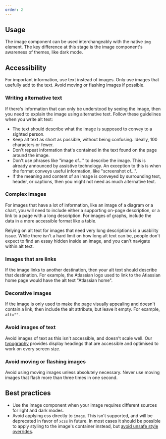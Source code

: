 ```yaml
---
order: 2
---
```


## Usage

The image component can be used interchangeably with the native `img` element. The key difference at this stage is the image component's awareness of themes, like dark mode.

## Accessibility

For important information, use text instead of images. Only use images that usefully add to the text. Avoid moving or flashing images if possible.

### Writing alternative text

If there's information that can only be understood by seeing the image, then you need to explain the image using alternative text. Follow these guidelines when you write alt text:

- The text should describe what the image is supposed to convey to a sighted person.
- Keep alt text as short as possible, without being confusing. Ideally, 100 characters or fewer.
- Don't repeat information that's contained in the text found on the page around the image.
- Don't use phrases like "image of..." to describe the image. This is already announced by assistive technology. An exception to this is when the format conveys useful information, like "screenshot of...".
- If the meaning and content of an image is conveyed by surrounding text, header, or captions, then you might not need as much alternative text.

### Complex images

For images that have a lot of information, like an image of a diagram or a chart, you will need to include either a supporting on-page description, or a link to a page with a long description. For images of graphs, include the data in a more accessible format like a table.

Relying on alt text for images that need very long descriptions is a usability issue. While there isn't a hard limit on how long alt text can be, people don't expect to find an essay hidden inside an image, and you can't navigate within alt text.

### Images that are links

If the image links to another destination, then your alt text should describe that destination. For example, the Atlassian logo used to link to the Atlassian home page would have the alt text "Atlassian home".

### Decorative images

If the image is only used to make the page visually appealing and doesn't contain a link, then include the alt attribute, but leave it empty. For example, `alt=""`.

### Avoid images of text

Avoid images of text as this isn't accessible, and doesn't scale well. Our [typography](/foundations/typography/) provides display headings that are accessible and optimised to work on every screen size.

### Avoid moving or flashing images

Avoid using moving images unless absolutely necessary. Never use moving images that flash more than three times in one second.

## Best practices

- Use the image component when your image requires different sources for light and dark modes.
- Avoid applying css directly to `image`. This isn't supported, and will be deprecated in favor of `xcss` in future. In most cases it should be possible to apply styling to the image's container instead, but [avoid unsafe style overrides](/components/eslint-plugin-design-system/no-unsafe-style-overrides/usage).
